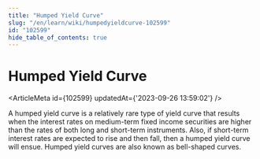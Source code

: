 ```yaml
---
title: "Humped Yield Curve"
slug: "/en/learn/wiki/humpedyieldcurve-102599"
id: "102599"
hide_table_of_contents: true
---
```



# Humped Yield Curve

<ArticleMeta id={102599} updatedAt={'2023-09-26 13:59:02'} />
<div className='border-solid border-b border-t-0 my-4 border-[var(--ifm-color-gray-300)]' />

A humped yield curve is a relatively rare type of yield curve that results when the interest rates on medium-term fixed income securities are higher than the rates of both long and short-term instruments. Also, if short-term interest rates are expected to rise and then fall, then a humped yield curve will ensue. Humped yield curves are also known as bell-shaped curves.
